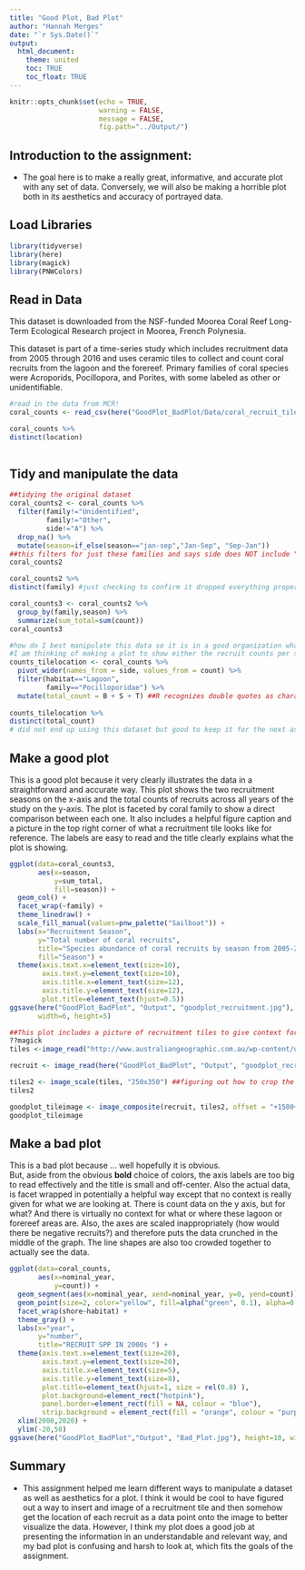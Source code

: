 ```yaml
---
title: "Good Plot, Bad Plot"
author: "Hannah Merges"
date: "`r Sys.Date()`"
output: 
  html_document: 
    theme: united 
    toc: TRUE 
    toc_float: TRUE
---
```


```r
knitr::opts_chunk$set(echo = TRUE, 
                      warning = FALSE,
                      message = FALSE, 
                      fig.path="../Output/")
```

## Introduction to the assignment:
-  The goal here is to make a really great, informative, and accurate plot with any set of data. Conversely, we will also be making a horrible plot both in its aesthetics and accuracy of portrayed data. 

## Load Libraries 
```r
library(tidyverse)
library(here)
library(magick)
library(PNWColors)
```

## Read in Data 
This dataset is downloaded from the NSF-funded Moorea Coral Reef Long-Term Ecological Research project in Moorea, French Polynesia.  

This dataset is part of a time-series study which includes recruitment data from 2005 through 2016 and uses ceramic tiles to collect and count coral recruits from the lagoon and the forereef. 
Primary families of coral species were Acroporids, Pocillopora, and Porites, with some labeled as other or unidentifiable. 
```r
#read in the data from MCR! 
coral_counts <- read_csv(here("GoodPlot_BadPlot/Data/coral_recruit_tile_spat_counts_2006-2016_20180626.csv"))

coral_counts %>% 
distinct(location)
  
```
## Tidy and manipulate the data 

```r
##tidying the original dataset 
coral_counts2 <- coral_counts %>% 
  filter(family!="Unidentified", 
         family!="Other",
         side!="A") %>% 
  drop_na() %>% 
  mutate(season=if_else(season=="jan-sep","Jan-Sep", "Sep-Jan"))
##this filters for just these families and says side does NOT include "A"
coral_counts2

coral_counts2 %>% 
distinct(family) #just checking to confirm it dropped everything properly

coral_counts3 <- coral_counts2 %>%
  group_by(family,season) %>% 
  summarize(sum_total=sum(count)) 
coral_counts3

#how do I best manipulate this data so it is in a good organization what I want to plot?
#I am thinking of making a plot to show either the recruit counts per side of the tile OR to show the total counts from each tile over time and among species 
counts_tilelocation <- coral_counts %>% 
  pivot_wider(names_from = side, values_from = count) %>% 
  filter(habitat=="Lagoon", 
         family=="Pocilloporidae") %>% 
  mutate(total_count = B + S + T) ##R recognizes double quotes as characters,so just add the literal column name  
  
counts_tilelocation %>% 
distinct(total_count)
# did not end up using this dataset but good to keep it for the next assignment and learn how to do it 

```

## Make a good plot 
This is a good plot because it very clearly illustrates the data in a straightforward and accurate way. This plot shows the two recruitment seasons on the x-axis and the total counts of recruits across all years of the study on the y-axis. The plot is faceted by coral family to show a direct comparison between each one. It also includes a helpful figure caption and a picture in the top right corner of what a recruitment tile looks like for reference. The labels are easy to read and the title clearly explains what the plot is showing. 

```r

ggplot(data=coral_counts3, 
       aes(x=season, 
           y=sum_total, 
           fill=season)) + 
  geom_col() + 
  facet_wrap(~family) + 
  theme_linedraw() + 
  scale_fill_manual(values=pnw_palette("Sailboat")) +
  labs(x="Recruitment Season", 
       y="Total number of coral recruits", 
       title="Species abundance of coral recruits by season from 2005-2016", 
       fill="Season") + 
  theme(axis.text.x=element_text(size=10), 
        axis.text.y=element_text(size=10), 
        axis.title.x=element_text(size=12),
        axis.title.y=element_text(size=12), 
        plot.title=element_text(hjust=0.5)) 
ggsave(here("GoodPlot_BadPlot", "Output", "goodplot_recruitment.jpg"), 
       width=6, height=5)

##This plot includes a picture of recruitment tiles to give context for the data. 
??magick
tiles <-image_read("http://www.australiangeographic.com.au/wp-content/uploads/2019/04/Settlement-on-tile-900x507.jpg")

recruit <- image_read(here("GoodPlot_BadPlot", "Output", "goodplot_recruitment.jpg"))

tiles2 <- image_scale(tiles, "250x350") ##figuring out how to crop the image so it is not as large
tiles2

goodplot_tileimage <- image_composite(recruit, tiles2, offset = "+1500+90") #adding two images to each other and offset is used to move the picture around the frame --> first number is the width and second is height 
goodplot_tileimage

```

## Make a bad plot  
This is a bad plot because ... well hopefully it is obvious.  
But, aside from the obvious **bold** choice of colors, the axis labels are too big to read effectively and the title is small and off-center. Also the actual data, is facet wrapped in potentially a helpful way except that no context is really given for what we are looking at. There is count data on the y axis, but for what? And there is virtually no context for what or where these lagoon or forereef areas are. Also, the axes are scaled inappropriately (how would there be negative recruits?) and therefore puts the data crunched in the middle of the graph. The line shapes are also too crowded together to actually see the data. 
```r
ggplot(data=coral_counts, 
       aes(x=nominal_year, 
           y=count)) +
  geom_segment(aes(x=nominal_year, xend=nominal_year, y=0, yend=count)) +
  geom_point(size=2, color="yellow", fill=alpha("green", 0.1), alpha=0.7, shape=21, stroke=2) +
  facet_wrap(shore~habitat) + 
  theme_gray() + 
  labs(x="year", 
       y="number", 
       title="RECRUIT SPP IN 2000s ") +
  theme(axis.text.x=element_text(size=20), 
        axis.text.y=element_text(size=20), 
        axis.title.x=element_text(size=5),
        axis.title.y=element_text(size=8),
        plot.title=element_text(hjust=1, size = rel(0.8) ), 
        plot.background=element_rect("hotpink"), 
        panel.border=element_rect(fill = NA, colour = "blue"), 
        strip.background = element_rect(fill = "orange", colour = "purple")) + 
  xlim(2000,2020) + 
  ylim(-20,50)
ggsave(here("GoodPlot_BadPlot","Output", "Bad_Plot.jpg"), height=10, width=10)

```
## Summary 
-  This assignment helped me learn different ways to manipulate a dataset as well as aesthetics for a plot. I think it would be cool to have figured out a way to insert and image of a recruitment tile and then somehow get the location of each recruit as a data point onto the image to better visualize the data. However, I think my plot does a good job at presenting the information in an understandable and relevant way, and my bad plot is confusing and harsh to look at, which fits the goals of the assignment.  




